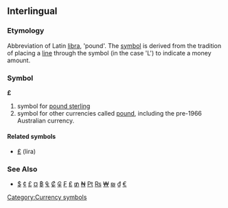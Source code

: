 ==Interlingual==
===Etymology===
Abbreviation of Latin [[libra]], 'pound'. The [[symbol]] is derived from the tradition of placing a [[line]] through the symbol (in the case 'L') to indicate a money amount.

===Symbol===
'''£'''

#symbol for [[pound sterling]]
#symbol for other currencies called [[pound]], including the pre-1966 Australian currency.

====Related symbols====
*[[₤]] (lira)
===See Also===
*[[$]] [[¢]] [[£]] [[¤]] [[฿]] [[₠]] [[₡]] [[₢]] [[₣]] [[₤]] [[₥]] [[₦]] [[₧]] [[₨]] [[₩]] [[₪]] [[₫]] [[€]]
[[Category:Currency symbols]]